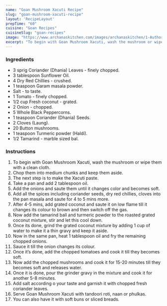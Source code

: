 ---
name: "Goan Mushroom Xacuti Recipe"
slug: "goan-mushroom-xacuti-recipe"
layout: 'RecipeLayout'
prepTime: "60"
cuisine: "Goan Recipes"
cuisineSlug: "goan-recipes"
image: "https://www.archanaskitchen.com/images/archanaskitchen/1-Author/Raksha_Kamat/Goan_Mushroom_Xacuti_original.jpg"
excerpt: "To begin with Goan Mushroom Xacuti, wash the mushroom or wipe them with a clean cloth"
---

### Ingredients

- 3 sprig Coriander (Dhania) Leaves - finely chopped.
- 3 tablespoon Sunflower Oil.
- 4 Dry Red Chillies - crushed.
- 1 teaspoon Garam masala powder.
- Salt - to taste.
- 1 Tomato - finely chopped.
- 1/2 cup Fresh coconut - grated.
- 2 Onion - chopped.
- 5 Whole Black Peppercorns.
- 1 teaspoon Coriander (Dhania) Seeds.
- 2 Cloves (Laung).
- 20 Button mushrooms.
- 1 teaspoon Turmeric powder (Haldi).
- 1/2 Tamarind - marble sized bal.

### Instructions

1. To begin with Goan Mushroom Xacuti, wash the mushroom or wipe them with a clean cloth.
1. Chop them into medium chunks and keep them aside.
1. The next step is to make the Xacuti paste.
1. Take a pan and add 2 tablespoon oil.
1. Add the onions and saute them until it changes color and becomes soft.
1. Add all the spices including coriander seeds, dry red chillies, cloves into the pan masala and saute for 4 to 5 mins more.
1. After 4-5 mins, add grated coconut and saute it on low flame till it changes its colour to brown and then switch off the gas.
1. Now add the tamarind ball and turmeric powder to the roasted grated coconut mixture, stir and let this cool down.
1. Once its done, grind the grated coconut mixture by adding 1 cup of water to make it a thin gravy and keep it aside.
1. Now in the same pan, heat 1 tablespoon oil and fry the remaining chopped onions.
1. Sauce it till the onion changes its colour.
1. Once it’s done, add the chopped tomatoes and cook it till they becomes soft.
1. Now add the chopped mushrooms and cook it for 15-20 minutes till they becomes soft and releases water.
1. Once it is done, pour the grinder gravy in the mixture and cook it for another 5-8 minutes.
1. Add salt according o your taste and garnish it with chopped fresh coriander leaves.
1. Serve Goan Mushroom Xacuti with tandoori roti, naan or phulkas.
1. You can also have it with soft buns or sliced breads.
